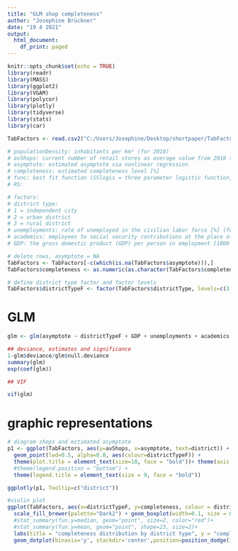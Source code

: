 ```yaml
---
title: "GLM shop completeness"
author: "Josephine Brückner"
date: "19 4 2021"
output:
  html_document:
    df_print: paged
---
```


```r
knitr::opts_chunk$set(echo = TRUE)
library(readr)
library(MASS)
library(ggplot2)
library(VGAM)
library(polycor)
library(plotly)
library(tidyverse)
library(stats)
library(car)
```

```r
TabFactors <- read.csv2("C:/Users/Josephine/Desktop/shortpaper/TabFactors.csv")

# populationDensity: inhabitants per km² (for 2018)
# avShops: current number of retail stores as average value from 2018 to 2020
# asymptote: estimated asymptote via nonlinear regression
# completeness: estimated completeness level [%]
# func: best fit function (SSlogis = three parameter logistic function, SSfpl = four parameter logistic, SSasymp = asymptotic function, SSmicmen = Michaelis-Menten function)
# RS:

# factors:
# district type: 
# 1 = independent city
# 2 = urban district
# 3 = rural district
# unemployments: rate of unemployed in the civilian labor force [%] (for 2017)
# academics: employees to social security contributions at the place of residence with an academic qualification per 100 inhabitants of working age (for 2017)
# GDP: the gross domestic product (GDP) per person in employment [1000 €] (for 2016)

# delete rows, asymptote = NA
TabFactors <- TabFactors[-c(which(is.na(TabFactors$asymptote))),]
TabFactors$completeness <- as.numeric(as.character(TabFactors$completeness))

# define district type factor and factor levels
TabFactors$districtTypeF <- factor(TabFactors$districtType, levels=c(3,2,1), labels = c("rural districts", "urban districts", "independent cities"))

```

# GLM
```r
glm <- glm(asymptote ~ districtTypeF + GDP + unemployments + academics + offset(log(avShops)),  data=TabFactors, family=poisson)

## deviance, estimates and significance
1-glm$deviance/glm$null.deviance
summary(glm)
exp(coef(glm))

## VIF

vif(glm)
```

# graphic representations
```r
# diagram shops and estimated asymptote
p1 <- ggplot(TabFactors, aes(y=avShops, x=asymptote, text=district)) + theme_minimal()  + labs(title="number of shops and asymptote") + xlab("asymptote") + ylab("number of shops") + 
  geom_point(lwd=0.5, alpha=0.8, aes(colour=districtTypeF)) +
  theme(plot.title = element_text(size=10, face = "bold"))+ theme(axis.title.y=element_text(size=9)) +theme(axis.title.x=element_text(size=9))+ theme(legend.text = element_text(size = 9)) + theme(axis.text.y =  element_text(size = 7), axis.text.x =  element_text(size =7)) +
  #theme(legend.position = "bottom") +
  theme(legend.title = element_text(size = 9, face = "bold")) 

ggplotly(p1, Tooltip=c("district"))

#violin plot
ggplot(TabFactors, aes(x=districtTypeF, y=completeness, colour = districtTypeF)) + geom_violin(size=0.3) + 
  scale_fill_brewer(palette="Dark2") + geom_boxplot(width=0.1, size = 0.3)+
  #stat_summary(fun.y=median, geom="point", size=2, color="red")+
  #stat_summary(fun.y=mean, geom="point", shape=23, size=2)+
  labs(title = "completeness distribution by district type", y = "completeness level [%]", x="")+ theme(legend.position = "none") +  theme(plot.title = element_text(size=10, face="bold")) + theme(axis.title.y=element_text(size=9)) + theme(legend.text = element_text(size = 9)) + theme(axis.text.y =  element_text(size = 7), axis.text.x =  element_text(size =9, colour="black"))+
  geom_dotplot(binaxis='y', stackdir='center',position=position_dodge(1), binwidth=0.5, colour = "Black")
```

